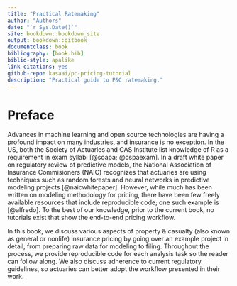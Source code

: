 ```yaml
--- 
title: "Practical Ratemaking"
author: "Authors"
date: "`r Sys.Date()`"
site: bookdown::bookdown_site
output: bookdown::gitbook
documentclass: book
bibliography: [book.bib]
biblio-style: apalike
link-citations: yes
github-repo: kasaai/pc-pricing-tutorial
description: "Practical guide to P&C ratemaking."
---
```


# Preface {-}

Advances in machine learning and open source technologies are having a profound impact on many industries, and insurance is no exception. In the US, both the Society of Actuaries and CAS Institute list knowledge of R as a requirement in exam syllabi [@soapa; @cspaexam]. In a draft white paper on regulatory review of predictive models, the National Association of Insurance Commisioners (NAIC) recognizes that actuaries are using techniques such as random forests and neural networks in predictive modeling projects [@naicwhitepaper]. However, while much has been written on modeling methodology for pricing, there have been few freely available resources that include reproducible code; one such example is [@alfredo]. To the best of our knowledge, prior to the current book, no tutorials exist that show the end-to-end pricing workflow.

In this book, we discuss various aspects of property & casualty (also known as general or nonlife) insurance pricing by going over an example project in detail, from preparing raw data for modeling to filing. Throughout the process, we provide reproducible code for each analysis task so the reader can follow along. We also discuss adherence to current regulatory guidelines, so actuaries can better adopt the workflow presented in their work.